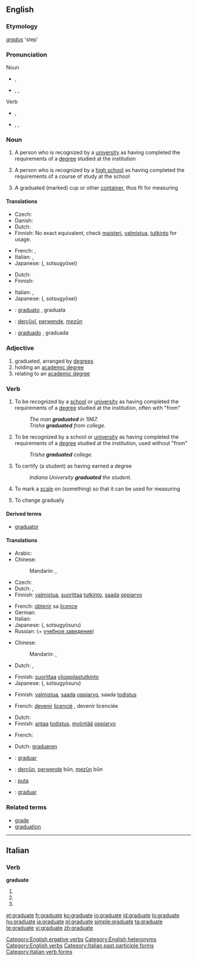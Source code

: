 ==English==
{{wikipedia}}

===Etymology===
{{etyl|la}} ''[[gradus]]'' 'step'

===Pronunciation===
; Noun
* {{a|UK}} {{IPA|/ˈgrædjuət/}}, {{SAMPA|/"gr{dju@t/}}
* {{a|US}} {{enPR|grăjʹo͞o-ĭt}}, {{IPA|/ˈgrædʒuɪt/}}, {{SAMPA|/"gr{dZuIt/}}
; Verb
* {{a|UK}} {{IPA|/ˈgrædjueɪt/}}, {{SAMPA|/"gr{djueIt/}}
* {{a|US}} {{enPR|grăjʹo͞o-āt}}, {{IPA|/ˈgrædʒueɪt/}}, {{SAMPA|/"gr{dZueIt/}}

===Noun===
{{en-noun}}

# A person who is recognized by a [[university]] as having completed the requirements of a [[degree]] studied at the institution
# {{context|US}} A person who is recognized by a [[high school]] as having completed the requirements of a course of study at the school
# A graduated (marked) cup or other [[container]], thus fit for measuring

====Translations====
{{trans-top|from a university}}
* Czech: {{t+|cs|absolvent|m}}
* Danish: {{t+|da|akademiker}}
* Dutch: {{t-|nl|afgestudeerde|m}}
* Finnish: No exact equivalent, check [[maisteri]], [[valmistua]], [[tutkinto]] for usage.
{{trans-mid}}
* French: {{t+|fr|licencié|m}}, {{t+|fr|licenciée|f}}
* Italian: {{t+|it|laureato|m}}, {{t+|it|laureata|f}}
* Japanese: {{Jpan|[[卒業生]]}} ({{Jpan|[[そつぎょうせい]]}}, sotsugyōsei)
{{trans-bottom}}

{{trans-top|US: from a high school}}
* Dutch: {{t+|nl|abituriënt|m}}
* Finnish: {{t+|fi|ylioppilas}}
{{trans-mid}}
* Italian: {{t-|it|diplomato|m}}, {{t-|it|diplomata|f}}
* Japanese: {{Jpan|[[卒業生]]}} ({{Jpan|[[そつぎょうせい]]}}, sotsugyōsei)
{{trans-bottom}}

{{checktrans}}
* {{ttbc|Interlingua}}: [[graduato]] {{m}}, graduata {{f}}
* {{ttbc|Kurdish}}: [[derçûyî]], [[perwende]], [[mezûn]]
* {{ttbc|Spanish}}: [[graduado]] {{m}}, graduada {{f}}

===Adjective===
{{en-adj}}

# graduated, arranged by [[degrees]]
# holding an [[academic degree]]
# relating to an [[academic degree]]

===Verb===
{{en-verb|graduat|ing}}

# {{intransitive|ergative}} To be recognized by a [[school]] or [[university]] as having completed the requirements of a [[degree]] studied at the institution, often with "from"
#: ''The man '''graduated''' in 1967.''
#: ''Trisha '''graduated''' from college.''
# {{context|transitive|ergative|informal}} To be recognized by a school or [[university]] as having completed the requirements of a [[degree]] studied at the institution, used without "from"
#: ''Trisha '''graduated''' college.''
# {{transitive}} To certify (a student) as having earned a degree
#: ''Indiana University '''graduated''' the student.''
# {{transitive}} To mark a [[scale]] on (something) so that it can be used for measuring
# {{intransitive}} To change gradually

====Derived terms====
* [[graduator]]

====Translations====
{{trans-top|to be recognized by a university as having completed the requirements of a degree}}
* Arabic: {{t|ar|درج|tr=darraja}}
* Chinese:
*: Mandarin: {{t-|cmn|畢業|sc=Hani}},  {{t-|cmn|毕业|tr=bìyè|sc=Hani}}
* Czech: {{t-|cs|promovat}}
* Dutch: {{t-|nl|promoveren}}, {{t+|nl|afstuderen}}
* Finnish: [[valmistua]], [[suorittaa]] [[tutkinto]], [[saada]] [[oppiarvo]]
{{trans-mid}}
* French: [[obtenir]] sa [[licence#French|licence]]
* German: {{t+|de|absolvieren}}
* Italian: {{t-|it|laurearsi}}
* Japanese: {{Jpan|[[卒業する]]}} ({{Jpan|[[そつぎょうする]]}}, sotsugyōsuru)
* Russian: {{t+|ru|окончить|tr=okónčit'}} (+ [[учебное заведение]])
{{trans-bottom}}

{{trans-top|US: to be recognized by a high school as having completed the requirements of a course of study}}
* Chinese:
*: Mandarin: {{t-|cmn|畢業|sc=Hani}},  {{t-|cmn|毕业|tr=bìyè|sc=Hani}}
* Dutch: {{t-|nl|promoveren}}, {{t+|nl|afstuderen}}
{{trans-mid}}
* Finnish: [[suorittaa]] [[ylioppilastutkinto]]
* Japanese: {{Jpan|[[卒業する]]}} ({{Jpan|[[そつぎょうする]]}}, sotsugyōsuru)
{{trans-bottom}}

{{trans-top|to become a graduate at a ceremony}}
* Finnish: [[valmistua]], [[saada]] [[oppiarvo]], saada [[todistus]]
{{trans-mid}}
* French: [[devenir]] [[licencié]] {{m}}, devenir licenciée {{f}}
{{trans-bottom}}

{{trans-top|transitive: to certify (a student) as having earned a degree}}
* Dutch: {{t-|nl|promoveren}}
* Finnish: [[antaa]] [[todistus]], [[myöntää]] [[oppiarvo]]
{{trans-mid}}
* French: {{t|fr|diplômer}}
{{trans-bottom}}

{{trans-top|to mark a scale on (something) so it can be used for measuring}}
* Dutch: [[gradueren]]
{{trans-mid}}
{{trans-bottom}}

{{checktrans}}
* {{ttbc|Interlingua}}: [[graduar]]
* {{ttbc|Kurdish}}: [[derçûn]], [[perwende]] bûn, [[mezûn]] bûn
* {{ttbc|Maori}}: [[puta#Maori|puta]]
* {{ttbc|Spanish}}: [[graduar]]

===Related terms===
* [[grade]]
* [[graduation]]

[[Category:English ergative verbs]]
[[Category:English heteronyms]]
[[Category:English verbs]]

----

==Italian==

===Verb===
'''graduate'''

# {{form of|[[second-person|Second-person]] [[plural]] [[present tense]]|[[graduare#Italian|graduare]]|lang=Italian}}
# {{form of|Second-person plural [[imperative]]|graduare#Italian|graduare|lang=Italian}}
# {{form of|[[feminine|Feminine]] plural|[[graduato]]}}

[[Category:Italian past participle forms]]
[[Category:Italian verb forms]]

[[et:graduate]]
[[fr:graduate]]
[[ko:graduate]]
[[io:graduate]]
[[id:graduate]]
[[lo:graduate]]
[[hu:graduate]]
[[ja:graduate]]
[[pl:graduate]]
[[simple:graduate]]
[[ta:graduate]]
[[te:graduate]]
[[vi:graduate]]
[[zh:graduate]]